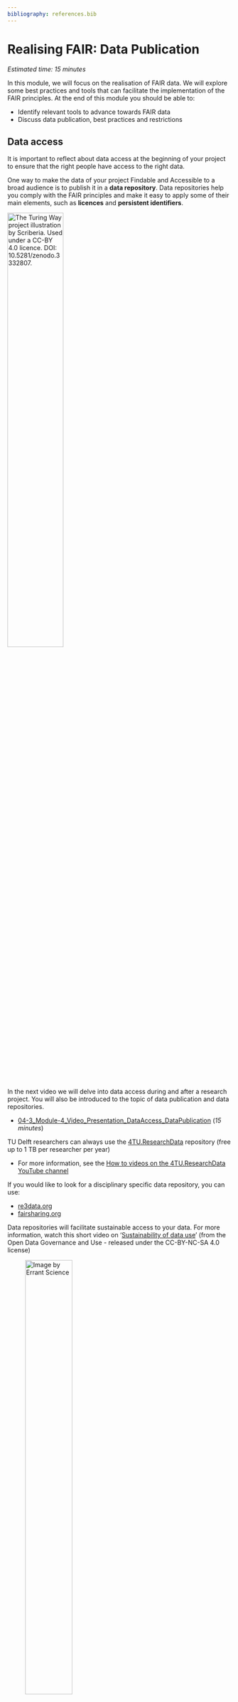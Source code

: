 ```yaml
---
bibliography: references.bib
---
```


# Realising FAIR: Data Publication {#realisingFAIR3}

*Estimated time: 15 minutes*

In this module, we will focus on the realisation of FAIR data. We will explore some best practices and tools that can facilitate the implementation of the FAIR principles. At the end of this module you should be able to:

-   Identify relevant tools to advance towards FAIR data
-   Discuss data publication, best practices and restrictions

## Data access

It is important to reflect about data access at the beginning of your project to ensure that the right people have access to the right data.

One way to make the data of your project Findable and Accessible to a broad audience is to publish it in a **data repository**. Data repositories help you comply with the FAIR principles and make it easy to apply some of their main elements, such as **licences** and **persistent identifiers**.

[![The Turing Way project illustration by Scriberia. Used under a CC-BY 4.0 licence. DOI: 10.5281/zenodo.3332807.](https://raw.githubusercontent.com/alan-turing-institute/the-turing-way/main/book/website/figures/DOI.jpg){width="50%"}](https://doi.org/10.5281/zenodo.3332807)

In the next video we will delve into data access during and after a research project. You will also be introduced to the topic of data publication and data repositories.

-   [04-3_Module-4_Video_Presentation_DataAccess_DataPublication](https://drive.google.com/file/d/1y9JfKBlvCExdYjxvNIHV9uGBvHsCO9w1/view?usp=share_link) (*15 minutes*)

TU Delft researchers can always use the [4TU.ResearchData](https://data.4tu.nl/info//en/) repository (free up to 1 TB per researcher per year)

-   For more information, see the [How to videos on the 4TU.ResearchData YouTube channel](https://www.youtube.com/channel/UCn5humJTp8aeCwRCOr8ec4w)

If you would like to look for a disciplinary specific data repository, you can use:

-   [re3data.org](https://www.re3data.org/)
-   [fairsharing.org](https://fairsharing.org/)

Data repositories will facilitate sustainable access to your data. For more information, watch this short video on '[Sustainability of data use](https://www.youtube.com/watch?v=bhI1SF_r_K8)' (from the Open Data Governance and Use - released under the CC-BY-NC-SA 4.0 license)

![Image by [Errant Science](https://twitter.com/ErrantScience/status/1251118457279647746)](https://pbs.twimg.com/media/EVzdm1nXQAI1fY_){width="50%"}

## Data/Software Articles

You can also share your data and code via a **data or software article**.

-   [List of data journals](https://openworking.wordpress.com/2022/02/17/publishing-a-data-article/) with TU Delft resources indicated
-   [In which journal should I publish my software?](https://www.software.ac.uk/which-journals-should-i-publish-my-software)
    -   for example: the [Journal of Open Source Software (JOSS)](https://joss.theoj.org/)

## Why not the supplemental materials?

-   Check [this slide](https://estherplomp.github.io/PRES-data-software/#27) on some downsides of sharing your data/code in supplemental materials

## Assessing FAIR datasets

Choose one of the datasets below and assess whether they are following the FAIR principles: 

- **Findable**
    - From the title to the dataset was it an easy way?
    - Does the dataset have a DOI to make it more Findable?
    - Does it have enough metadata to easily find it?
- **Accessible**
    - Is it clear for you if the data is accessible for re-use? 
    - Are you able to download the data for your own use? 
- **Interoperable**
    - Is the dataset in a file format that you can easily re-use?
- **Re-usable**
    - If you come across this dataset, how likely is it that you can easily use it? 
    - Does the dataset have enough documentation for you to understand the context of the data? 
    - Does it have a clear usage licence? Which one?

Data set 1: “A large-scale dataset for modeling a highly renewable European electricity system”
DOI: https://doi.org/10.5281/zenodo.999150 

Data set 2: “Qualitative coding of 12 semi-structure interviews on food behaviour context and food reporting engagement”
DOI: https://doi.org/10.4121/uuid:02b93c7c-545d-4501-b375-6db1aff039c6 

Data set 3: “Highly structured 3D pyrolytic carbon electrodes derived from additive manufacturing technology”
https://doi.org/10.11583/DTU.13549487.v1 

Data set 4: “HANZE netCDF data on land use, population, GDP and wealth in Europe, 1870-2020”
DOI: https://doi.org/10.4121/uuid:e027194f-a804-4f81-973e-8f7be9c25a99 

Data set 5: “Kimberlina Groundwater Quality Simulations”
DOI: https://doi.org/10.18141/1603336

Data set 7: Adaptive laboratory evolution reveals general and specific chemical tolerance mechanisms and enhances biochemical production
https://github.com/biosustain/chemical-tolerance-supplementary

Dataset 11: The genetic architecture of biofilm formation in a clinical isolate of Saccharomyces cerevisiae
https://doi.org/10.5061/dryad.mn71g

Dataset 12: CoralModel: A Python-based model that resembles the biophysical interactions on a coral reef
https://doi.org/10.4121/19164869.v1 

Dataset 14: Designing Quantum Networks Using Preexisting Infrastructure
https://doi.org/10.4121/14914806.v1 

Dataset 15: Modelling dynamics in protein crystal structures by ensemble refinement
https://doi.org/10.5061/dryad.5n01h 

Dataset 17: QDataSet, quantum datasets for machine learning -
Nature publication: https://www.nature.com/articles/s41597-022-01639-1 (scientific data)
Section Data records: https://www.nature.com/articles/s41597-022-01639-1 
Link to dataset: https://cloudstor.aarnet.edu.au/plus/s/rxYKXBS7Tq0kB8o 



## References:

-   @colavizza2020
-   [H2020 Programme Guidelines on FAIR Data Management in Horizon 2020](https://core.ac.uk/download/pdf/301306355.pdf). Version 3.0. 26 July 2016.
